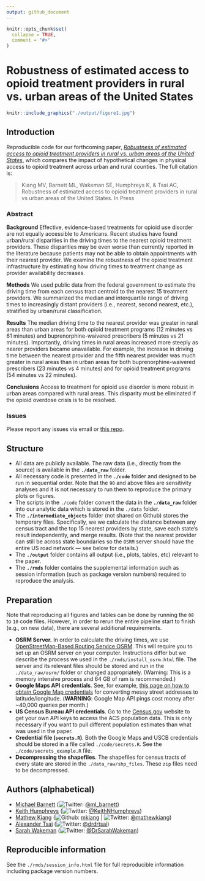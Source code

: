 ```yaml
---
output: github_document
---
```


<!-- README.md is generated from README.Rmd. Please edit that file -->

```r
knitr::opts_chunk$set(
  collapse = TRUE,
  comment = "#>"
)
```

# Robustness of estimated access to opioid treatment providers in rural vs. urban areas of the United States

<p align = "center">
```r
knitr::include_graphics("./output/figure1.jpg")
```
</p>

## Introduction

Reproducible code for our forthcoming paper, *[Robustness of estimated access to opioid treatment providers in rural vs. urban areas of the United States](TKTK)*, which compares the impact of hypothetical changes in physical access to opioid treatment across urban and rural counties. The full citation is:

> Kiang MV, Barnett ML, Wakeman SE, Humphreys K, & Tsai AC, Robustness of estimated access to opioid treatment providers in rural vs urban areas of the United States. In Press

### Abstract

**Background** Effective, evidence-based treatments for opioid use disorder are not equally accessible to Americans. Recent studies have found urban/rural disparities in the driving times to the nearest opioid treatment providers. These disparities may be even worse than currently reported in the literature because patients may not be able to obtain appointments with their nearest provider. We examine the robustness of the opioid treatment infrastructure by estimating how driving times to treatment change as provider availability decreases.

**Methods** We used public data from the federal government to estimate the driving time from each census tract centroid to the nearest 15 treatment providers. We summarized the median and interquartile range of driving times to increasingly distant providers (i.e., nearest, second nearest, etc.), stratified by urban/rural classification.

**Results** The median driving time to the nearest provider was greater in rural areas than urban areas for both opioid treatment programs (12 minutes vs 61 minutes) and buprenorphine-waivered prescribers (5 minutes vs 21 minutes). Importantly, driving times in rural areas increased more steeply as nearer providers became unavailable. For example, the increase in driving time between the nearest provider and the fifth nearest provider was much greater in rural areas than in urban areas for both buprenorphine-waivered prescribers (23 minutes vs 4 minutes) and for opioid treatment programs (54 minutes vs 22 minutes). 

**Conclusions** Access to treatment for opioid use disorder is more robust in urban areas compared with rural areas. This disparity must be eliminated if the opioid overdose crisis is to be resolved. 

### Issues

Please report any issues via email or [this repo](https://github.com/mkiang/opioid_treatment_distance/issues).

## Structure

- All data are publicly available. The raw data (i.e., directly from the source) is available in the **`./data_raw`** folder. 
- All necessary code is presented in the **`./code`** folder and designed to be run in sequential order. Note that the `90` and above files are sensitivity analyses and it is not necessary to run them to reproduce the primary plots or figures.
- The scripts in the `./code` folder convert the data in the **`./data_raw`** folder into our analytic data which is stored in the `./data` folder. 
- The **`./intermediate_objects`** folder (not shared on Github) stores the temporary files. Specifically, we we calculate the distance between any census tract and the top 15 nearest providers by state, save each state's result independently, and merge results. (Note that the nearest provider can still be across state boundaries so the `OSRM` server should have the entire US road network — see below for details.)
- The **`./output`** folder contains all output (i.e., plots, tables, etc) relevant to the paper.
- The **`./rmds`** folder contains the supplemental information such as session information (such as package version numbers) required to reproduce the analysis.

## Preparation

Note that reproducing all figures and tables can be done by running the `08` to `10` code files. However, in order to rerun the entire pipeline start to finish (e.g., on new data), there are several additional requirements.

- **OSRM Server.** In order to calculate the driving times, we use [OpenStreetMap-Based Routing Service OSRM](https://github.com/rCarto/osrm). This will require you to set up an OSRM server on your computer. Instructions differ but we describe the process we used in the `./rmds/install_osrm.html` file. The server and its relevant files should be stored and run in the `./data_raw/osrm/` folder or changed appropriately. (Warning: This is a memory intensive process and 64 GB of ram is recommended.)
- **Google Maps API credentials**. See, for example, [this page on how to obtain Google Map credentials](https://cran.r-project.org/web/packages/ggmap/readme/README.html) for converting messy street addresses to latitude/longitude. (**WARNING**: Google Map API pings cost money after ~40,000 queries per month.)
- **US Census Bureau API credentials**. Go to the [Census.gov](https://api.census.gov/data/key_signup.html) website to get your own API keys to access the ACS population data. This is only necessary if you want to pull different population estimates than what was used in the paper. 
- **Credential file (`secrets.R`)**. Both the Google Maps and USCB credentials should be stored in a file called `./code/secrets.R`. See the `./code/secrets_example.R` file.
- **Decompressing the shapefiles**. The shapefiles for census tracts of every state are stored in the `./data_raw/shp_files`. These `zip` files need to be decompressed.

## Authors (alphabetical)

- [Michael Barnett](https://www.hsph.harvard.edu/michael-barnett/) (![Twitter](http://i.imgur.com/wWzX9uB.png): [\@ml_barnett](https://twitter.com/ml_barnett))
- [Keith Humphreys](https://profiles.stanford.edu/keith-humphreys) (![Twitter](http://i.imgur.com/wWzX9uB.png): [\@KeithNHumphreys](https://twitter.com/KeithNHumphreys))
- [Mathew Kiang](https://mathewkiang.com) (![Github](http://i.imgur.com/9I6NRUm.png): [mkiang](https://github.com/mkiang) | ![Twitter](http://i.imgur.com/wWzX9uB.png): [\@mathewkiang](https://twitter.com/mathewkiang))
- [Alexander Tsai](https://connects.catalyst.harvard.edu/Profiles/display/Person/90553) (![Twitter](http://i.imgur.com/wWzX9uB.png): [\@drdrtsai](https://twitter.com/drdrtsai))
- [Sarah Wakeman](https://connects.catalyst.harvard.edu/Profiles/display/Person/15975) (![Twitter](http://i.imgur.com/wWzX9uB.png): [\@DrSarahWakeman](https://twitter.com/DrSarahWakeman))

## Reproducible information

See the `./rmds/session_info.html` file for full reproducible information including package version numbers. 
